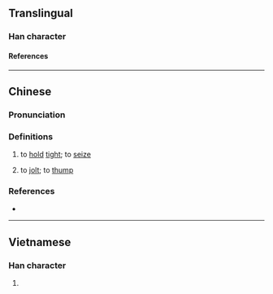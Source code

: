 {{character info/new}}
==Translingual==

===Han character===
{{Han char|rn=64|rad=手|as=12|sn=15|four=|canj=QYDK|ids=⿰扌敦}}

====References====
{{Han ref|kx=0457.161|dkj=12772|hdz=31961.080|uh=64B4}}

----

==Chinese==
{{zh-forms|alt=撉}}

===Pronunciation===
{{zh-pron
|m=dūn
|c=deon1,dan3
|cat=v
}}

===Definitions===
{{zh-hanzi}}

# {{lb|zh|dialectal}} to [[hold]] [[tight]]; to [[seize]]
# to [[jolt]]; to [[thump]]

===References===
* {{R:yue:Jyutping Database}}

----

==Vietnamese==

===Han character===
{{vi-readings|rs=手12|reading=đun}}

# {{rfdef|vi|sort=手12}}